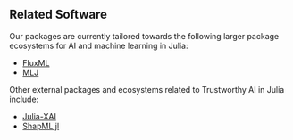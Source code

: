 ## Related Software

Our packages are currently tailored towards the following larger package ecosystems for AI and machine learning in Julia:

- [FluxML](https://fluxml.ai/Flux.jl/stable/)
- [MLJ](https://alan-turing-institute.github.io/MLJ.jl/dev/)

Other external packages and ecosystems related to Trustworthy AI in Julia include:

- [Julia-XAI](https://github.com/Julia-XAI)
- [ShapML.jl](https://github.com/nredell/ShapML.jl)